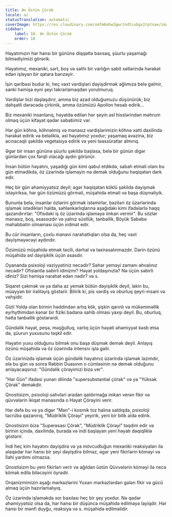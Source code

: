 ```yaml
---
title: Ən Üstün Çörək
locale: az
statusTranslation: automatic
coverImage: https://res.cloudinary.com/xmfm6mhw3gwctndtcubgx2rptnae/image/upload/v1740468922/small_cover_tratado_de_psicologia_revolucionaria_a4c0dca4e0.webp
sidebar:
    label: 18. Ən Üstün Çörək
    order: 18
---
```

Həyatımızın hər hansı bir gününə diqqətlə baxsaq, şüurlu yaşamağı bilmədiyimizi görərik.

Həyatımız, mexaniki, sərt, boş və səthi bir varlığın sabit xətlərində hərəkət edən işləyən bir qatara bənzəyir.

İşin qəribəsi budur ki, heç vaxt vərdişləri dəyişdirmək ağlımıza belə gəlmir, sanki həmişə eyni şeyi təkrarlamaqdan yorulmuruq.

Vərdişlər bizi daşlaşdırır, amma biz azad olduğumuzu düşünürük; biz dəhşətli dərəcədə çirkinik, amma özümüzü Apollon hesab edirik...

Biz mexaniki insanlarıq, həyatda edilən hər şeyin əsl hisslərindən məhrum olmaq üçün kifayət qədər səbəbimiz var.

Hər gün köhnə, köhnəlmiş və mənasız vərdişlərimizin köhnə xətti daxilində hərəkət edirik və beləliklə, əsl həyatımız yoxdur; yaşamaq əvəzinə, biz acınacaqlı şəkildə vegetasiya edirik və yeni təəssüratlar almırıq.

Əgər bir insan gününə şüurlu şəkildə başlasa, belə bir günün digər günlərdən çox fərqli olacağı aydın görünür.

İnsan bütün həyatını, yaşadığı gün kimi qəbul etdikdə, sabah etməli olanı bu gün etmədikdə, öz üzərində işləməyin nə demək olduğunu həqiqətən dərk edir.

Heç bir gün əhəmiyyətsiz deyil; əgər həqiqətən köklü şəkildə dəyişmək istəyiriksə, hər gün özümüzü görməli, müşahidə etməli və başa düşməliyik.

Bununla belə, insanlar özlərini görmək istəmirlər, bəziləri öz üzərlərində işləmək istədikləri halda, səhlənkarlıqlarına aşağıdakı kimi ifadələrlə haqq qazandırırlar: "Ofisdəki iş öz üzərində işləməyə imkan vermir". Bu sözlər mənasız, boş, əsassızdır və yalnız süstlük, tənbəllik, Böyük Səbəbə məhəbbətin olmaması üçün xidmət edir.

Bu cür insanların, çoxlu mənəvi narahatlıqları olsa da, heç vaxt dəyişməyəcəyi aydındır.

Özümüzü müşahidə etmək təcili, dərhal və təxirəsalınmazdır. Dərin özünü müşahidə əsl dəyişiklik üçün əsasdır.

Oyananda psixoloji vəziyyətiniz necədir? Səhər yeməyi zamanı əhvalınız necədir? Ofisiantla səbirli idinizmi? Həyat yoldaşınızla? Nə üçün səbirli idiniz? Sizi həmişə narahat edən nədir? və s.

Siqaret çəkmək və ya daha az yemək bütün dəyişiklik deyil, lakin bu, müəyyən bir irəliləyiş göstərir. Bilirik ki, pis vərdiş və oburluq qeyri-insani və vəhşidir.

Gizli Yolda olan birinin həddindən artıq kök, şişkin qarınlı və mükəmməllik eyrhythmidən kənar bir fiziki bədənə sahib olması yaxşı deyil. Bu, oburluq, hətta tənbəllik göstərərdi.

Gündəlik həyat, peşə, məşğulluq, varlıq üçün həyati əhəmiyyət kəsb etsə də, şüurun yuxusunu təşkil edir.

Həyatın yuxu olduğunu bilmək onu başa düşmək demək deyil. Anlayış özünü müşahidə və öz üzərində intensiv işlə gəlir.

Öz üzərinizdə işləmək üçün gündəlik həyatınız üzərində işləmək lazımdır, elə bu gün və sonra Rəbbin Duasının o cümləsinin nə demək olduğunu anlayacaqsınız: "Gündəlik çörəyimizi bizə ver".

"Hər Gün" ifadəsi yunan dilində "supersubstantial çörək" və ya "Yüksək Çörək" deməkdir.

Qnostisizm, psixoloji səhvləri aradan qaldırmağa imkan verən fikir və qüvvələrin ikiqat mənasında o Həyat Çörəyini verir.

Hər dəfə bu və ya digər "Mən"-i kosmik toz halına saldıqda, psixoloji təcrübə qazanırıq, "Müdriklik Çörəyi" yeyirik, yeni bir bilik əldə edirik.

Qnostisizm bizə "Superəsasi Çörək", "Müdriklik Çörəyi" təqdim edir və birinin içində, daxilində, burada və indi başlayan yeni həyatı dəqiqliklə göstərir.

İndi heç kim həyatını dəyişdirə və ya mövcudluğun mexaniki reaksiyaları ilə əlaqədar hər hansı bir şeyi dəyişdirə bilməz, əgər yeni fikirlərin köməyi və İlahi yardımı olmazsa.

Qnostisizm bu yeni fikirləri verir və ağıldan üstün Qüvvələrin köməyi ilə necə kömək edilə biləcəyini öyrədir.

Orqanizmimizin aşağı mərkəzlərini Yuxarı mərkəzlərdən gələn fikir və gücü almaq üçün hazırlamalıyıq.

Öz üzərində işləməkdə xor baxılası heç bir şey yoxdur. Nə qədər əhəmiyyətsiz olsa da, hər hansı bir düşüncə müşahidə edilməyə layiqdir. Hər hansı bir mənfi duyğu, reaksiya və s. müşahidə edilməlidir.

